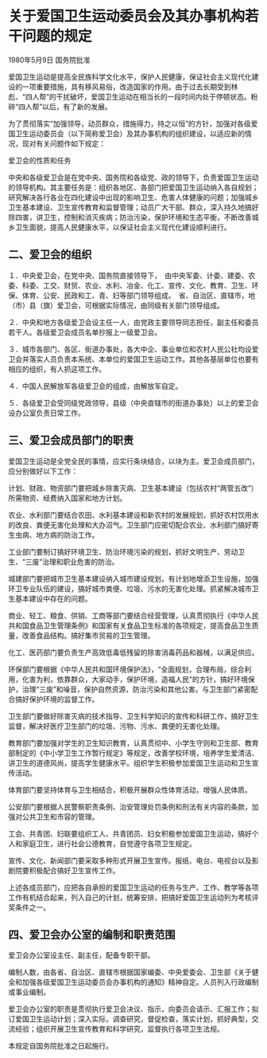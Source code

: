 # 关于爱国卫生运动委员会及其办事机构若干问题的规定

1980年5月9日 国务院批准

  

爱国卫生运动是提高全民族科学文化水平，保护人民健康，保证社会主义现代化建设的一项重要措施，具有移风易俗，改造国家的作用。由于过去长期受到林彪、“四人帮”的干扰破坏，爱国卫生运动在相当长的一段时间内处于停顿状态。粉碎“四人帮”以后，有了新的发展。

为了贯彻落实“加强领导，动员群众，措施得力，持之以恒”的方针，加强对各级爱国卫生运动委员会（以下简称爱卫会）及其办事机构的组织建设，以适应新的情况，现对有关问题作如下规定：

爱卫会的性质和任务

中央和各级爱卫会是在党中央、国务院和各级党、政的领导下，负责爱国卫生运动的领导机构。其主要任务是：组织各地区、各部门把爱国卫生运动纳入各自规划；研究解决各行各业在四化建设中出现的影响卫生、危害人体健康的问题；加强城乡卫生基本建设、卫生宣传教育和监督管理；动员广大干部、群众，深入持久地搞好除四害，讲卫生，控制和消灭疾病；防治污染，保护环境和生态平衡，不断改善城乡卫生面貌，提高人民健康水平，以保证社会主义现代化建设顺利进行。

## 二、爱卫会的组织

１．中央爱卫会，在党中央、国务院直接领导下，　由中央军委、计委、建委、农委、科委、工交、财贸、农业、水利、冶金、化工、宣传、文化、教育、卫生、环保、体育、公安、民政和工、青、妇等部门领导组成。　省、自治区、直辖市，地（市）县（旗）爱卫会，可根据实际情况，由同级有关部门领导组成。

２．中央和地方各级爱卫会设主任一人，由党政主要领导同志担任，副主任和委员若干人。各级爱卫会成员名单抄报上一级爱卫会。

３．城市各部门、各区、街道办事处，各大中企、事业单位和农村人民公社均设爱卫会并落实人员负责本系统、本单位的爱国卫生运动工作。其他各基层单位也要有相应的组织，有人抓这项工作。

４．中国人民解放军各级爱卫会的组成，由解放军自定。

５．各级爱卫会受同级党政领导，县级（中央直辖市的街道办事处）以上的爱卫会设办公室负责日常工作。

## 三、爱卫会成员部门的职责

爱国卫生运动是全党全民的事情，应实行条块结合，以块为主。爱卫会成员部门，应分别做好以下工作：

计划、财政、物资部门要把城乡除害灭病、卫生基本建设（包括农村“两管五改”）所需物资、经费纳入国家和地方计划。

农业、水利部门要结合农田、水利基本建设和新农村的发展规划，抓好农村饮用水的改良、粪便无害化处理和大办沼气。卫生部门应密切配合农业、水利部门搞好寄生虫病、地方病的防治工作。

工业部门要制订搞好环境卫生、防治环境污染的规划，抓好文明生产、劳动卫生、“三废”治理和职业危害的防治。

城建部门要把城市卫生基本建设纳入城市建设规划，有计划地增添卫生设施，加强环卫专业队伍的建设，搞好城市粪便、垃圾、污水的无害化处理。抓紧解决城市卫生基本建设中存在的问题。

商业、轻工、粮食、供销、工商等部门要结合经营管理，认真贯彻执行《中华人民共和国食品卫生管理条例》和国家有关食品卫生标准的各项规定，提高食品卫生质量，改善食品结构。搞好集市贸易的卫生管理。

化工、医药部门要负责生产高效低毒低残留的除害消毒药品和器械，以满足供应。

环保部门要根据《中华人民共和国环境保护法》，“全面规划，合理布局，综合利用，化害为利，依靠群众，大家动手，保护环境，造福人民”的方针，搞好环境保护，治理“三废”和噪音，保护自然资源，防治污染和其他公害。与卫生部门紧密配合搞好保护环境的监督工作。

卫生部门要做好除害灭病的技术指导、卫生科学知识的宣传和科研工作，搞好卫生监督，解决好医疗卫生部门的垃圾、污物、污水、粪便的无害化处理。

教育部门要加强对学生的卫生知识教育，认真贯彻中、小学生守则和卫生部、教育部制定的《中小学卫生工作暂行规定》等规定，改善学校环境，培养学生爱清洁、讲卫生的道德风尚，提高学生健康水平。组织学生积极参加爱国卫生运动和卫生宣传活动。

体育部门要坚持体育与卫生相结合，积极开展群众性体育活动，增强人民体质。

公安部门要根据人民警察职责条例、治安管理处罚条例和刑法有关内容的条款，加强对公共卫生和市容的管理。

工会、共青团、妇联要组织工人、共青团员、妇女积极参加爱国卫生运动，搞好个人和家庭卫生，进行社会公德教育，自觉遵守各项卫生规定。

宣传、文化、新闻部门要采取多种形式开展卫生宣传。报纸、电台、电视台以及影剧院要积极配合搞好卫生宣传工作。

上述各成员部门，应把各自承担的爱国卫生运动的任务与生产、工作、教学等各项工作有机结合起来，列入自己的计划，统筹安排，把搞好爱国卫生运动列为考核评奖条件之一。

## 四、爱卫会办公室的编制和职责范围

爱卫会办公室设主任、副主任，配备专职干部。

编制人数，由各省、自治区、直辖市根据国家编委、中央爱委会、卫生部《关于健全和加强各级爱国卫生运动委员会办事机构的通知》精神自定。人员列入行政编制或事业编制。

爱卫会办公室的职责是贯彻执行爱卫会决议、指示，向委员会请示、汇报工作；拟订爱国卫生运动计划；深入实际，调查研究，督促检查，落实计划，抓好典型，交流经验；组织开展卫生宣传教育和科学研究，监督执行各项卫生法规。

本规定自国务院批准之日起施行。